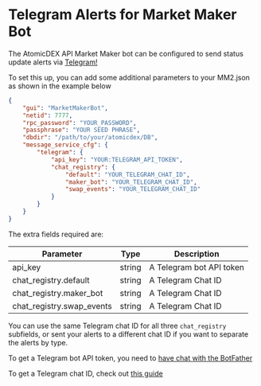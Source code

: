 
# Telegram Alerts for Market Maker Bot

The AtomicDEX API Market Maker bot can be configured to send status update alerts via [Telegram!](https://telegram.org/)

To set this up, you can add some additional parameters to your MM2.json as shown in the example below

```json
{
	"gui": "MarketMakerBot",
	"netid": 7777,
	"rpc_password": "YOUR_PASSWORD",
	"passphrase": "YOUR SEED PHRASE",
	"dbdir": "/path/to/your/atomicdex/DB",
	"message_service_cfg": {
		"telegram": {
			"api_key": "YOUR:TELEGRAM_API_TOKEN",
			"chat_registry": {
				"default": "YOUR_TELEGRAM_CHAT_ID",
				"maker_bot": "YOUR_TELEGRAM_CHAT_ID",
				"swap_events": "YOUR_TELEGRAM_CHAT_ID"
			}
		}
	}
}
```

The extra fields required are:

| Parameter                 | Type   | Description              |
| ------------------------- | ------ | ------------------------ |
| api_key                   | string | A Telegram bot API token |
| chat_registry.default     | string | A Telegram Chat ID       |
| chat_registry.maker_bot   | string | A Telegram Chat ID       |
| chat_registry.swap_events | string | A Telegram Chat ID       |

You can use the same Telegram chat ID for all three `chat_registry` subfields, or sent your alerts to a different chat ID if you want to separate the alerts by type.

To get a Telegram bot API token, you need to [have chat with the BotFather](https://sean-bradley.medium.com/get-telegram-chat-id-80b575520659)

To get a Telegram chat ID, check out [this guide](https://sean-bradley.medium.com/get-telegram-chat-id-80b575520659)

